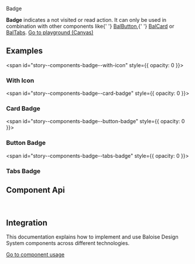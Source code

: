 
<bal-doc-banner id="story--components-badge--basic">Badge</bal-doc-banner>

<bal-doc-lead>
  <b>Badge</b> indicates a not visited or read action. It can only be used in combination with other components like{' '}
  <a href="?path=/docs/components-button--primary">BalButton</a>,{' '}
  <a href="?path=/docs/components-card--basic">BalCard</a> or <a href="?path=/docs/components-tabs--basic">BalTabs</a>.
</bal-doc-lead>

<Canvas withSource="open">
  <Story id="components-badge--basic" />
</Canvas>


<bal-doc-app>
  <bal-button-group class="mb-large" position="center">
    <a class="button is-primary" href="?path=/story/components-accordion--basic">
      Go to playground (Canvas)
    </a>
    <bal-doc-code-sandbox
      framework="angular"
      template={Basic.parameters.docs.source.code}
      modules="badge"
    ></bal-doc-code-sandbox>
    <bal-doc-code-sandbox framework="html" template={Basic.parameters.docs.source.code}></bal-doc-code-sandbox>
    <bal-doc-code-sandbox framework="react" component={reactExampleTsx}></bal-doc-code-sandbox>
  </bal-button-group>
</bal-doc-app>

## Examples

<span id="story--components-badge--with-icon" style={{ opacity: 0 }}></span>

### With Icon

<Canvas>
  <Story id="components-badge--with-icon" />
</Canvas>

<span id="story--components-badge--card-badge" style={{ opacity: 0 }}></span>

### Card Badge

<Canvas>
  <Story id="components-badge--card-badge" />
</Canvas>

<span id="story--components-badge--button-badge" style={{ opacity: 0 }}></span>

### Button Badge

<Canvas>
  <Story id="components-badge--button-badge" />
</Canvas>

<span id="story--components-badge--tabs-badge" style={{ opacity: 0 }}></span>

### Tabs Badge

<Canvas>
  <Story id="components-badge--tabs-badge" />
</Canvas>

## Component Api

<Description markdown={readme} />

<br />

## Integration

This documentation explains how to implement and use Baloise Design System components across different technologies.

<a class="button is-primary" href="?path=/docs/development-components--page">
  Go to component usage
</a>


<Description markdown={theming} />


<Description markdown={testing} />

<bal-doc-github link="/components/bal-badge/stories/bal-badge.docs.mdx"></bal-doc-github>
